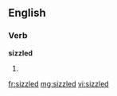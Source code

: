 ==English==

===Verb===
'''sizzled'''
# {{past of|sizzle}}

[[fr:sizzled]]
[[mg:sizzled]]
[[vi:sizzled]]